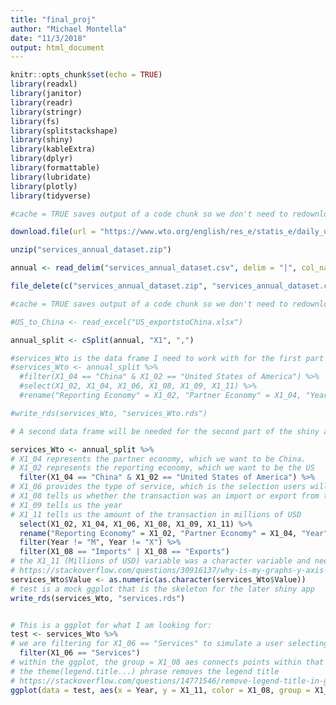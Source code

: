 ```yaml
---
title: "final_proj"
author: "Michael Montella"
date: "11/3/2018"
output: html_document
---
```


```r
knitr::opts_chunk$set(echo = TRUE)
library(readxl)
library(janitor)
library(readr)
library(stringr)
library(fs)
library(splitstackshape)
library(shiny)
library(kableExtra)
library(dplyr)
library(formattable)
library(lubridate)
library(plotly)
library(tidyverse)
```


```r

#cache = TRUE saves output of a code chunk so we don't need to redownload files each time we execute code chunk

download.file(url = "https://www.wto.org/english/res_e/statis_e/daily_update_e/services_annual_dataset.zip", destfile = "services_annual_dataset.zip")

unzip("services_annual_dataset.zip")

annual <- read_delim("services_annual_dataset.csv", delim = "|", col_names = FALSE, escape_double = FALSE)

file_delete(c("services_annual_dataset.zip", "services_annual_dataset.csv"))
```


```r
#cache = TRUE saves output of a code chunk so we don't need to redownload files each time we execute code chunk

#US_to_China <- read_excel("US_exportstoChina.xlsx")
```



```r
annual_split <- cSplit(annual, "X1", ",") 

#services_Wto is the data frame I need to work with for the first part of the shiny app. From this data frame, users will be able to select the year and the service description, which will then display a bar graph of imports/exports for the selection. Millions of USD would be the y-axis variable, and X1_08 (Flow direction) would be the y-axis variable. 
#services_Wto <- annual_split %>%
  #filter(X1_04 == "China" & X1_02 == "United States of America") %>%
  #select(X1_02, X1_04, X1_06, X1_08, X1_09, X1_11) %>%
  #rename("Reporting Economy" = X1_02, "Partner Economy" = X1_04, "Year" = X1_09, "Millions of USD" = X1_11)

#write_rds(services_Wto, "services_Wto.rds")

# A second data frame will be needed for the second part of the shiny app. This app will be a line graph with year  # on the x-axis and millions of USD on the y-axis, with two lines representing either import or export. Users will  # select the type of service they want to see the distinction for.

services_Wto <- annual_split %>%
# X1_04 represents the partner economy, which we want to be China. 
# X1_02 represents the reporting economy, which we want to be the US
  filter(X1_04 == "China" & X1_02 == "United States of America") %>%
# X1_06 provides the type of service, which is the selection users will later choose
# X1_08 tells us whether the transaction was an import or export from the US' perspective
# X1_09 tells us the year 
# X1_11 tells us the amount of the transaction in millions of USD
  select(X1_02, X1_04, X1_06, X1_08, X1_09, X1_11) %>%
  rename("Reporting Economy" = X1_02, "Partner Economy" = X1_04, "Year" = X1_09, "Value" = X1_11) %>%
  filter(Year != "M", Year != "X") %>%
  filter(X1_08 == "Imports" | X1_08 == "Exports")
# the X1_11 (Millions of USD) variable was a character variable and needed to be changed to a numeric variable; as a # character variable, the y-axis in the ggplot was displaying out of ascending order
# https://stackoverflow.com/questions/30916137/why-is-my-graphs-y-axis-not-in-the-right-order
services_Wto$Value <- as.numeric(as.character(services_Wto$Value))
# test is a mock ggplot that is the skeleton for the later shiny app
write_rds(services_Wto, "services.rds")


# This is a ggplot for what I am looking for:
test <- services_Wto %>%
# we are filtering for X1_06 == "Services" to simulate a user selecting "Services"
  filter(X1_06 == "Services") 
# within the ggplot, the group = X1_08 aes connects points within that defined group. For this ggplot that means all # import values are connected and all export values are connected
# the theme(legend.title...) phrase removes the legend title 
# https://stackoverflow.com/questions/14771546/remove-legend-title-in-ggplot
ggplot(data = test, aes(x = Year, y = X1_11, color = X1_08, group = X1_08)) + geom_point() + geom_line() + labs(title = "US-China Trade in Services over Time") + ylab("Millions of USD") + xlab("Year") + theme(text = element_text(family = "Times New Roman", size = 14), panel.background = element_blank()) + theme(legend.title=element_blank())
```





